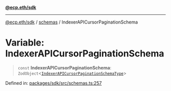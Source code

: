 [**@ecp.eth/sdk**](/sdk-reference/index.mdx)

***

[@ecp.eth/sdk](/sdk-reference/index.mdx) / [schemas](/sdk-reference/schemas/index.mdx) / IndexerAPICursorPaginationSchema

# Variable: IndexerAPICursorPaginationSchema

> `const` **IndexerAPICursorPaginationSchema**: `ZodObject`\<[`IndexerAPICursorPaginationSchemaType`](/sdk-reference/schemas/type-aliases/IndexerAPICursorPaginationSchemaType.mdx)\>

Defined in: [packages/sdk/src/schemas.ts:257](https://github.com/ecp-eth/comments-monorepo/blob/main/packages/sdk/src/schemas.ts#L257)
